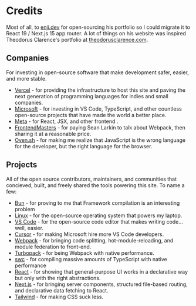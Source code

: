 # Credits

Most of all, to [enji.dev](https://enji.dev/) for open-sourcing his portfolio so I could migrate it to React 19 / Next.js 15 app router. A lot of things on his website was inspired Theodorus Clarence's portfolio at [theodorusclarence.com](https://theodorusclarence.com/).

## Companies
For investing in open-source software that make development safer, easier, and more stable.
  * [Vercel](https://vercel.com/) - for providing the infrastructure to host this site and paving the next generation of programming languages for indies and small companies. 
  * [Microsoft](https://microsoft.com) - for investing in VS Code, TypeScript, and other countless open-source projects that have made the world a better place.
  * [Meta](https://facebook.com) - for React, JSX, and other frontend .
  * [FrontendMasters](https://frontendmasters.com/) - for paying Sean Larkin to talk about Webpack, then sharing it at a reasonable price.
  * [Oven.sh](https://oven.sh/) - for making me realize that JavaScript is the wrong language for the developer, but the right language for the browser.

## Projects
All of the open source contributors, maintainers, and communities that concieved, built, and freely shared the tools powering this site. To name a few:
  - [Bun](https://bun.sh/) -  for proving to me that Framework compilation is an interesting problem
  - [Linux](https://www.linuxfoundation.org/) - for the open-source operating system that powers my laptop.
  - [VS Code](https://code.visualstudio.com/) - for the open-source code editor that makes writing code... well, easier.
  - [Cursor](https://cursor.sh/) - for making Microsoft hire more VS Code developers.
  - [Webpack](https://webpack.js.org/) - for bringing code splitting, hot-module-reloading, and module federation to front-end.
  - [Turbopack](https://turbo.build/pack) - for being Webpack with native performance.
  - [swc](https://swc.rs/) - for compiling massive amounts of TypeScript with native performance
  - [React](https://reactjs.org/) - for showing that general-purpose UI works in a declarative way but only with the right abstractions.
  - [Next.js](https://nextjs.org/) - for bringing server components, structured file-based routing, and declarative data fetching to React.
  - [Tailwind](https://tailwindcss.com/) - for making CSS suck less.
  <br />